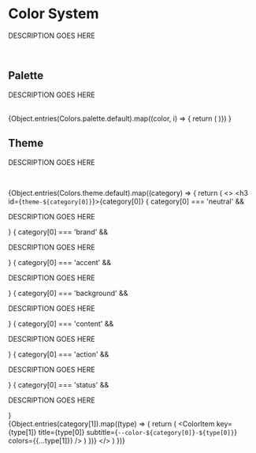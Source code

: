 


<Meta title="Tokens/Colors/Color System" />

# Color System

DESCRIPTION GOES HERE

<br/>

## Palette

DESCRIPTION GOES HERE

<br/>

<ColorPalette>
  {Object.entries(Colors.palette.default).map((color, i) => {
    return (
      <ColorItem
        key={color[0]}
        title={capitalize(color[0])}
        subtitle={`--color-palette-${color[0]}`}
        colors={{ ...color[1] }}
      />
    )})
  }
</ColorPalette>

## Theme

DESCRIPTION GOES HERE

<br/>

{Object.entries(Colors.theme.default).map((category) => {
  return (
    <>
      <h3 id={`theme-${category[0]}`}>{category[0]}</h3>
      {
        category[0] === 'neutral' &&
        <p>DESCRIPTION GOES HERE</p>
      }
      {
        category[0] === 'brand' &&
        <p>DESCRIPTION GOES HERE</p>
      }
      {
        category[0] === 'accent' &&
        <p>DESCRIPTION GOES HERE</p>
      }
      {
        category[0] === 'background' &&
        <p>DESCRIPTION GOES HERE</p>
      }
      {
        category[0] === 'content' &&
        <p>DESCRIPTION GOES HERE</p>
      }
      {
        category[0] === 'action' &&
        <p>DESCRIPTION GOES HERE</p>
      }
      {
        category[0] === 'status' &&
        <p>DESCRIPTION GOES HERE</p>
      }
      <br/>
      <ColorPalette>
        {Object.entries(category[1]).map((type) => {
          return ( 
            <ColorItem
              key={type[1]}
              title={type[0]}
              subtitle={`--color-${category[0]}-${type[0]}`}
              colors={{...type[1]}}
            />
          )
        })}
      </ColorPalette>
    </>
  )
})}
